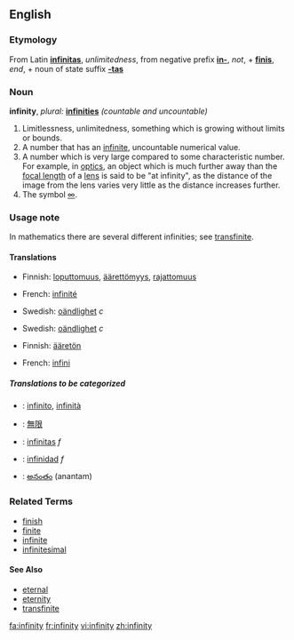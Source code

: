 ==English==

===Etymology===
From Latin '''[[infinitas]]''', ''unlimitedness'', from negative prefix '''[[in-]]''', ''not'', + '''[[finis]]''', ''end'', + noun of state suffix '''[[-tas]]'''

===Noun===
'''infinity''',  ''plural:'' '''[[infinities]]''' ''(countable and uncountable)''

# Limitlessness, unlimitedness, something which is growing without limits or bounds.
# A number that has an [[infinite]], uncountable numerical value.
# A number which is very large compared to some characteristic number.  For example, in [[optics]], an object which is much further away than the [[focal length]] of a [[lens]] is said to be "at infinity", as the distance of the image from the lens varies very little as the distance increases further.
# The symbol [[∞]].

===Usage note===
In mathematics there are several different infinities; see [[transfinite]].

====Translations====
{{trans-top|Limitlessness, unlimitedness, something which is growing without limits or bounds}}
*Finnish: [[loputtomuus]], [[äärettömyys]], [[rajattomuus]]
{{trans-mid}}
*French: [[infinité]]
{{trans-bottom}}

{{trans-top|A number that has an infinite, uncountable numerical value}}
*Swedish: [[oändlighet]] ''c''
{{trans-mid}}
{{trans-bottom}}

{{trans-top|A number which is very large compared to some characteristic number}}
*Swedish: [[oändlighet]] ''c''
{{trans-mid}}
{{trans-bottom}}

{{trans-top|The symbol ∞}}
*Finnish: [[ääretön]]
{{trans-mid}}
*French: [[infini]]
{{trans-bottom}}

=====Translations to be categorized=====
{{checktrans}}
{{top}}
*{{ttbc|Italian}}: [[infinito]], [[infinità]]
*{{ttbc|Japanese}}: [[無限]]
*{{ttbc|Latin}}: [[infinitas]] ''f''
{{mid}}
*{{ttbc|Spanish}}: [[infinidad]] ''f''
*{{ttbc|Telugu}}: [[అనంతం]] (anantam)
{{bottom}}

===Related Terms===
*[[finish]]
*[[finite]]
*[[infinite]]
*[[infinitesimal]]

====See Also====
*[[eternal]]
*[[eternity]]
*[[transfinite]]

[[fa:infinity]]
[[fr:infinity]]
[[vi:infinity]]
[[zh:infinity]]